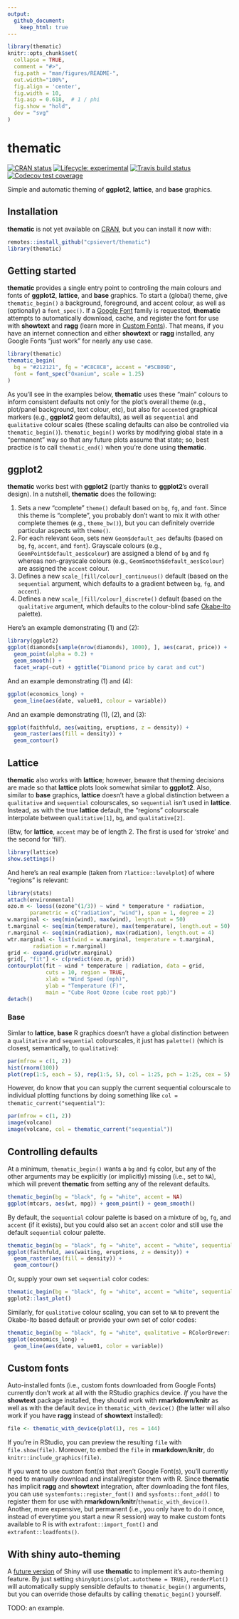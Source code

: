 ```yaml
---
output: 
  github_document:
    keep_html: true
---
```


<!-- README.md is generated from README.Rmd. Please edit that file -->

```r
library(thematic)
knitr::opts_chunk$set(
  collapse = TRUE,
  comment = "#>",
  fig.path = "man/figures/README-",
  out.width="100%", 
  fig.align = 'center',
  fig.width = 10,
  fig.asp = 0.618,  # 1 / phi
  fig.show = "hold",
  dev = "svg"
)
```

# thematic

<!-- badges: start -->
[![CRAN status](https://www.r-pkg.org/badges/version/thematic)](https://CRAN.R-project.org/package=thematic)
[![Lifecycle: experimental](https://img.shields.io/badge/lifecycle-experimental-orange.svg)](https://www.tidyverse.org/lifecycle/#experimental)
[![Travis build status](https://travis-ci.org/rstudio/thematic.svg?branch=master)](https://travis-ci.org/rstudio/thematic)
[![Codecov test coverage](https://codecov.io/gh/rstudio/thematic/branch/master/graph/badge.svg)](https://codecov.io/gh/rstudio/thematic?branch=master)
<!-- badges: end -->

Simple and automatic theming of **ggplot2**, **lattice**, and **base** graphics.

## Installation

**thematic** is not yet available on [CRAN](https://CRAN.R-project.org), but you can install it now with:

``` r
remotes::install_github("cpsievert/thematic")
library(thematic)
```

## Getting started

**thematic** provides a single entry point to controling the main colours and fonts of **ggplot2**, **lattice**, and **base** graphics. To start a (global) theme, give `thematic_begin()` a background, foreground, and accent colour, as well as (optionally) a `font_spec()`. If a [Google Font](https://fonts.google.com) family is requested, **thematic** attempts to automatically download, cache, and register the font for use with **showtext** and **ragg** (learn more in [Custom Fonts](#custom-fonts)).  That means, if you have an internet connection and either **showtext** or **ragg** installed, any Google Fonts "just work" for nearly any use case.

```r
library(thematic)
thematic_begin(
  bg = "#212121", fg = "#C8C8C8", accent = "#5CB09D", 
  font = font_spec("Oxanium", scale = 1.25)
)
```

As you'll see in the examples below, **thematic** uses these "main" colours to inform consistent defaults not only for the plot's overall theme (e.g., plot/panel background, text colour, etc), but also for `accent`ed graphical markers (e.g., **ggplot2** geom defaults), as well as `sequential` and `qualitative` colour scales (these scaling defaults can also be controlled via `thematic_begin()`). `thematic_begin()` works by modifying global state in a "permanent" way so that any future plots assume that state; so, best practice is to call `thematic_end()` when you're done using **thematic**.

## ggplot2

**thematic** works best with **ggplot2** (partly thanks to **ggplot2**'s overall design). In a nutshell, **thematic** does the following:

1. Sets a new "complete" `theme()` default based on `bg`, `fg`, and `font`. Since this theme is "complete", you probably don't want to mix it with other complete themes (e.g., `theme_bw()`), but you can definitely override particular aspects with `theme()`.
2. For each relevant `Geom`, sets new `Geom$default_aes` defaults (based on `bg`, `fg`, `accent`, and `font`). Grayscale colours (e.g., `GeomPoint$default_aes$colour`) are assigned a blend of `bg` and `fg` whereas non-grayscale colours (e.g., `GeomSmooth$default_aes$colour`) are assigned the `accent` colour.
3. Defines a new `scale_[fill/colour]_continuous()` default (based on the `sequential` argument, which defaults to a gradient between `bg`, `fg`, and `accent`).
4. Defines a new `scale_[fill/colour]_discrete()` default (based on the `qualitative` argument, which defaults to the colour-blind safe [Okabe-Ito](https://jfly.uni-koeln.de/color/) palette).  

Here's an example demonstrating (1) and (2):  

```r
library(ggplot2)
ggplot(diamonds[sample(nrow(diamonds), 1000), ], aes(carat, price)) +
  geom_point(alpha = 0.2) +
  geom_smooth() +
  facet_wrap(~cut) + ggtitle("Diamond price by carat and cut")
```
  
  
And an example demonstrating (1) and (4):  

```r
ggplot(economics_long) +
  geom_line(aes(date, value01, colour = variable))
```

And an example demonstrating (1), (2), and (3):  

```r
ggplot(faithfuld, aes(waiting, eruptions, z = density)) +
  geom_raster(aes(fill = density)) + 
  geom_contour()
```

## Lattice

**thematic** also works with **lattice**; however, beware that theming decisions are made so that **lattice** plots look somewhat similar to **ggplot2**. Also, similar to **base** graphics, **lattice** doesn't have a global distinction between a `qualitative` and `sequential` colourscales, so `sequential` isn't used in **lattice**. Instead, as with the true **lattice** default, the "regions" colourscale interpolate between `qualitative[1]`, `bg`, and `qualitative[2]`.

(Btw, for **lattice**, `accent` may be of length 2. The first is used for 'stroke' and the second for 'fill').

```r
library(lattice)
show.settings()
```

And here's an real example (taken from `?lattice::levelplot`) of where "regions" is relevant: 

```r
library(stats)
attach(environmental)
ozo.m <- loess((ozone^(1/3)) ~ wind * temperature * radiation,
       parametric = c("radiation", "wind"), span = 1, degree = 2)
w.marginal <- seq(min(wind), max(wind), length.out = 50)
t.marginal <- seq(min(temperature), max(temperature), length.out = 50)
r.marginal <- seq(min(radiation), max(radiation), length.out = 4)
wtr.marginal <- list(wind = w.marginal, temperature = t.marginal,
        radiation = r.marginal)
grid <- expand.grid(wtr.marginal)
grid[, "fit"] <- c(predict(ozo.m, grid))
contourplot(fit ~ wind * temperature | radiation, data = grid,
            cuts = 10, region = TRUE,
            xlab = "Wind Speed (mph)",
            ylab = "Temperature (F)",
            main = "Cube Root Ozone (cube root ppb)")
detach()
```

### Base

Simlar to **lattice**, **base** R graphics doesn't have a global distinction between a `qualitative` and `sequential` colourscales, it just has `palette()` (which is closest, semantically, to `qualitative`):

```r
par(mfrow = c(1, 2))
hist(rnorm(100))
plot(rep(1:5, each = 5), rep(1:5, 5), col = 1:25, pch = 1:25, cex = 5)
```

However, do know that you can supply the current sequential colourscale to individual plotting functions by doing something like `col = thematic_current("sequential")`:

```r
par(mfrow = c(1, 2))
image(volcano)
image(volcano, col = thematic_current("sequential"))
```

## Controlling defaults

At a minimum, `thematic_begin()` wants a `bg` and `fg` color, but any of the other arguments may be explicitly (or implicitly) missing (i.e., set to `NA`), which will prevent **thematic** from setting any of the relevant defaults.

```r
thematic_begin(bg = "black", fg = "white", accent = NA)
ggplot(mtcars, aes(wt, mpg)) + geom_point() + geom_smooth()
```

By default, the `sequential` colour palette is based on a mixture of `bg`, `fg`, and `accent` (if it exists), but you could also set an `accent` color and still use the default `sequential` colour palette.

```r
thematic_begin(bg = "black", fg = "white", accent = "white", sequential = NA)
ggplot(faithfuld, aes(waiting, eruptions, z = density)) +
  geom_raster(aes(fill = density)) + 
  geom_contour()
```

Or, supply your own set `sequential` color codes:

```r
thematic_begin(bg = "black", fg = "white", accent = "white", sequential = RColorBrewer::brewer.pal(9, "Greens"))
ggplot2::last_plot()
```

Similarly, for `qualitative` colour scaling, you can set to `NA` to prevent the Okabe-Ito based default or provide your own set of color codes:

```r
thematic_begin(bg = "black", fg = "white", qualitative = RColorBrewer::brewer.pal(8, "Dark2"))
ggplot(economics_long) +
  geom_line(aes(date, value01, color = variable))
```


## Custom fonts {#custom-fonts}

Auto-installed fonts (i.e., custom fonts downloaded from Google Fonts) currently don't work at all with the RStudio graphics device. *If* you have the **showtext** package installed, they should work with **rmarkdown**/**knitr** as well as with the default `device` in `thematic_with_device()` (the latter will also work if you have **ragg** instead of **showtext** installed):

```r
file <- thematic_with_device(plot(1), res = 144)
```

If you're in RStudio, you can preview the resulting `file` with `file.show(file)`. Moreover, to embed the `file` in **rmarkdown**/**knitr**, do `knitr::include_graphics(file)`.

If you want to use custom font(s) that aren't Google Font(s), you'll currently need to manually download and install/register them with R. Since **thematic** has implicit **ragg** and **showtext** integration, after downloading the font files, you can use `systemfonts::register_font()` and `sysfonts::font_add()` to register them for use with **rmarkdown**/**knitr**/`thematic_with_device()`. Another, more expensive, but permanent (i.e., you only have to do it once, instead of everytime you start a new R session) way to make custom fonts available to R is with `extrafont::import_font()` and `extrafont::loadfonts()`.

## With shiny auto-theming

A [future version](https://github.com/rstudio/shiny/pull/2740) of Shiny will use **thematic** to implement it's auto-theming feature. By just setting `shinyOptions(plot.autotheme = TRUE)`, `renderPlot()` will automatically supply sensible defaults to `thematic_begin()` arguments, but you can override those defaults by calling `thematic_begin()` yourself.

TODO: an example.
